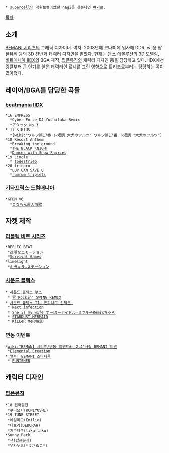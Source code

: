  * [[supercell]]의 객원보컬이었던 nagi를 찾는다면 [[야나기나기|여기]]로.

[[목차]]

== 소개 ==
[[BEMANI 시리즈]]의 그래픽 디자이너. 여자. 2008년에 코나미에 입사해 DDR, wii용 팝픈뮤직 등의 3D 전반과 캐릭터 디자인을 맡았다. 현재는 [[댄스 에볼루션]]의 3D 모델링, [[비트매니아 IIDX]]의 BGA 제작, [[팝픈뮤직]]의 캐릭터 디자인 등을 담당하고 있다. IIDX에선 링클부터 큰 인기를 얻은 캐릭터인 르셰를 그린 영향으로 트리코로부터는 담당하는 곡이 많아졌다.

== 레이어/BGA를 담당한 곡들 ==
=== [[beatmania IIDX]] ===
 *16 EMPRESS
   *Cyber Force-DJ Yoshitaka Remix-
   *アタック No.3
 * 17 SIRIUS
   *[wiki:"ワルツ第17番 ト短調 大犬のワルツ" ワルツ第17番 ト短調 "大犬のワルツ"]
 *18 Resort Anthem
   *Breaking the ground
   *[[THE BLACK KNIGHT]]
   *[[Dances with Snow Fairies]]
 *19 Lincle
   * [[Todestrieb]]
 *20 tricoro
   *[[LUV CAN SAVE U]]
   *[[rumrum triplets]]
=== [[기타프릭스·드럼매니아]] ===
 *GFDM V6
   *[[こなもん屋人情歌]]

== 자켓 제작 ==
=== [[리플렉 비트 시리즈]] ===
 *REFLEC BEAT
  *[[透明なエモーション]] 
  *[[Survival Games]]
 *limelight
  *[[キラキラ☆ステーション]]
=== [[사운드 볼텍스]] ===
 * [[사운드 볼텍스 부스]]
  * [[冥|冥 Rockin' SWING REMIX]]
 * [[사운드 볼텍스 II -인피니트 인펙션-]]
  * [[Next infection]]
  * [[She is my wife|She is my wife すーぱーアイドル☆ミツル子Remixちゃん]]
  * [[STARDUST MERMAID]]
  * [[KiLLeR MeRMaiD]]
=== 연동 이벤트 ===
 *[[wiki:"BEMANI 시리즈/연동 이벤트#s-2.4"사립 BEMANI 학원]]
  *[[Elemental Creation]]
 * [[열투! BEMANI 스타디움]]
  * [[PUNISHER]]

== 캐릭터 디자인 ==
=== [[팝픈뮤직]] ===
 *18 전국열전
  *쿠니요시(KUNIYOSHI)
 *19 TUNE STREET
  *에밀리오(Emilio)
  *데보라(DEBORAH)
  *치쿠타쿠(tiku-taku)
 *Sunny Park
  *[[잭(팝픈뮤직)]]
  *우사누코(*うさぬこ*)
